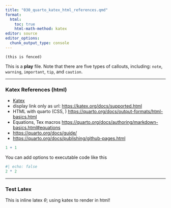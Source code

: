 ```yaml
---
title: "030_quarto_katex_html_references.qmd"
format: 
  html:
    toc: true
    html-math-method: katex
editor: source
editor_options: 
  chunk_output_type: console
---
```


```
(this is fenced)
```

::: callout-note
This is a **play** file.
Note that there are five types of callouts, including: `note`,
`warning`, `important`, `tip`, and `caution`.
:::

------------------------------------------------------------------------

###   Katex References (html)
-   [Katex](https://katex.org/docs/supported.html)
-   display link only as url:   <https://katex.org/docs/supported.html>
-   HTML with quarto (CSS, ) <https://quarto.org/docs/output-formats/html-basics.html>
-   Equations, Tex macros <https://quarto.org/docs/authoring/markdown-basics.html#equations>
-   <https://quarto.org/docs/guide/>
-   <https://quarto.org/docs/publishing/github-pages.html>



```r
1 + 1
```

You can add options to executable code like this

```r
#| echo: false
2 * 2
```

***

###   Test Latex
This is inline latex $\theta$;  using katex to render in html!
